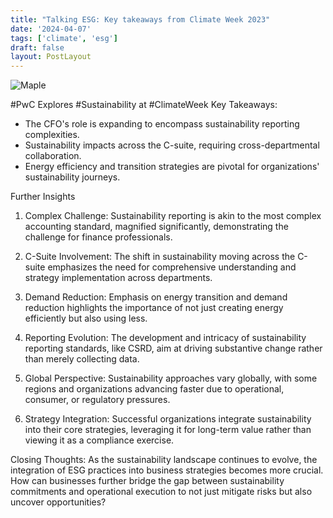 ```yaml
---
title: "Talking ESG: Key takeaways from Climate Week 2023"
date: '2024-04-07'
tags: ['climate', 'esg']
draft: false
layout: PostLayout
---
```


<div className="flex justify-center">
<div className="my-1 w-full px-2 xl:my-1 xl:w-1/2 xl:px-2">
    <img src="https://willpolesa.pythonanywhere.com/static/podcast_thumbnails/reczru2DdaqSxqm5spodcast_thumbnail.png" alt="Maple" className="mx-auto h-58 w-auto" />
</div>
</div>

#PwC Explores #Sustainability at #ClimateWeek
Key Takeaways:
- The CFO's role is expanding to encompass sustainability reporting complexities.
- Sustainability impacts across the C-suite, requiring cross-departmental collaboration.
- Energy efficiency and transition strategies are pivotal for organizations' sustainability journeys.

Further Insights
1. Complex Challenge:
Sustainability reporting is akin to the most complex accounting standard, magnified significantly, demonstrating the challenge for finance professionals.

2. C-Suite Involvement:
The shift in sustainability moving across the C-suite emphasizes the need for comprehensive understanding and strategy implementation across departments.

3. Demand Reduction:
Emphasis on energy transition and demand reduction highlights the importance of not just creating energy efficiently but also using less.

4. Reporting Evolution:
The development and intricacy of sustainability reporting standards, like CSRD, aim at driving substantive change rather than merely collecting data.

5. Global Perspective:
Sustainability approaches vary globally, with some regions and organizations advancing faster due to operational, consumer, or regulatory pressures.

6. Strategy Integration:
Successful organizations integrate sustainability into their core strategies, leveraging it for long-term value rather than viewing it as a compliance exercise.

Closing Thoughts:
As the sustainability landscape continues to evolve, the integration of ESG practices into business strategies becomes more crucial. How can businesses further bridge the gap between sustainability commitments and operational execution to not just mitigate risks but also uncover opportunities?
